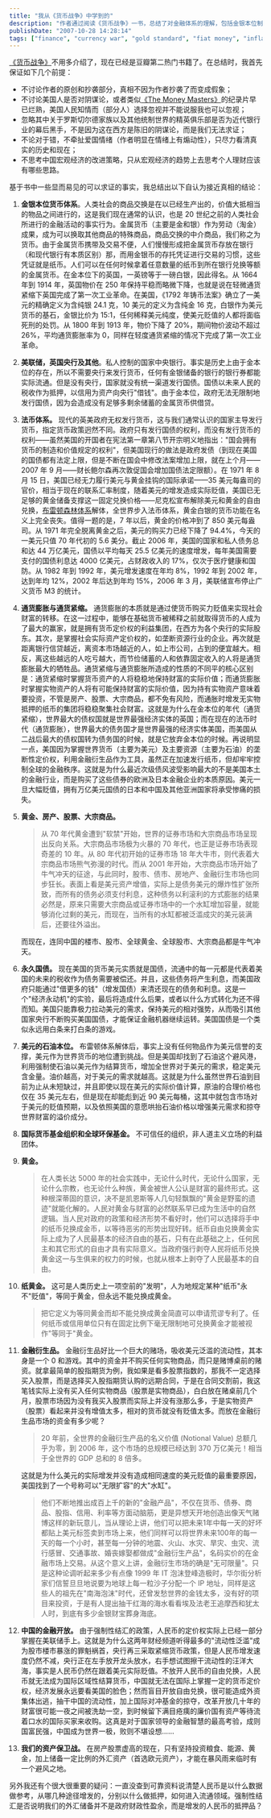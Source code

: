 ```yaml
---
title: "我从《货币战争》中学到的"
description: "作者通过阅读《货币战争》一书，总结了对金融体系的理解，包括金银本位制的历史、美联储性质、法币体系的运作、通胀与通缩的影响、石油与美元的关系等经济议题，并探讨了美元作为世界货币的本质及中国的金融政策挑战。"
publishDate: "2007-10-28 14:28:14"
tags: ["finance", "currency war", "gold standard", "fiat money", "inflation", "federal reserve", "monetary policy", "economy", "dollar hegemony", "china economy"]
---
```


[《货币战争》](http://www.douban.com/subject/2081876/)不用多介绍了，现在已经是豆瓣第二热门书籍了。在总结时，我首先保证如下几个前提：

- 不讨论作者的原创和抄袭部分，真相不因为作者抄袭了而变成假象；
- 不讨论美国人是否对阴谋论，或者类似[《The Money Masters》](http://www.douban.com/review/1201809/)的纪录片早已烂熟，美国人民知情而（部分人）选择忽视并不能说服我也可以忽视；
- 忽略其中关于罗斯切尔德家族以及其他统制世界的精英俱乐部是否为近代银行业的幕后黑手，不是因为这在西方是陈旧的阴谋论，而是我们无法求证；
- 不论对于错，不牵扯爱国情绪（作者明显在情绪上有煽动性），只尽力看清真实的历史和现在；
- 不思考中国宏观经济的改进策略，只从宏观经济的趋势上去思考个人理财应该有哪些思路。

基于书中一些显而易见的可以求证的事实，我总结出以下自认为接近真相的结论：

1. **金银本位货币体系**。人类社会的商品交换是在以已经生产出的，价值大抵相当的物品之间进行的，这是我们现在通常的认识，也是 20 世纪之前的人类社会所进行的金融活动的事实行为。金属货币（主要是金和银）作为劳动（淘金）成果，成为可以换取其他商品的特殊商品，商品交换的中介商品，我们称之为货币。由于金属货币携带及交易不便，人们慢慢形成把金属货币存放在银行（和现代银行有本质区别）那，而用金银币的存托凭证进行交易的习惯，这些凭证就是纸币。人们可以在任何时候拿着任意数量的纸币到所在银行兑换等额的金属货币。在金本位下的英国，一英镑等于一磅白银，因此得名。从 1664 年到 1914 年，英国物价在 250 年保持平稳而略微下降，也就是说在轻微通货紧缩下英国完成了第一次工业革命。在美国，《1792 年铸币法案》确立了一美元的精确定义为含纯银 24.1 克，10 美元的定义为含纯金 16 克，白银作为美元货币的基石，金银比价为 15:1，任何稀释美元纯度，使美元贬值的人都将面临死刑的处罚。从 1800 年到 1913 年，物价下降了 20%，期间物价波动不超过 26%，平均通货膨胀率为 0，同样在轻度通货紧缩的情况下完成了第一次工业革命。

2. **美联储，英国央行及其他**。私人控制的国家中央银行。事实是历史上由于金本位的存在，所以不需要央行来发行货币，任何有金银储备的银行的银行券都能实际流通。但是没有央行，国家就没有统一渠道发行国债。国债以未来人民的税收作为抵押，以信用为资产向央行"借钱"。由于金本位，政府无法无限制地发行国债，因为会造成没有足够多剩余储蓄的金属货币供借贷。

3. **法币体系。** 现代的英美政府无权发行货币，这与我们通常认识的国家主导发行货币，指定货币政策迥然不同。政府只有发行国债的权利，而没有发行货币的权利——虽然美国的开国者在宪法第一章第八节开宗明义地指出："国会拥有货币的制造和价值规定的权利"，但美国现行的做法是政府发债（到现在美国的国债都有法定上限，但是不断在国会中修改法案增加上限，就在上个月——2007 年 9 月——财长鲍尔森再次敦促国会增加国债法定限额）。在 1971 年 8 月 15 日，美国已经无力履行美元与黄金挂钩的国际承诺——35 美元每盎司的官价，相当于现在的联系汇率制度，随着美元的增发造成实际贬值，美国已无足够的黄金储备支撑这一固定兑换价格——尼克松宣布解除美元和黄金的自由兑换，[布雷顿森林体系](http://zhidao.baidu.com/question/14134837.html)解体，全世界步入法币体系，黄金白银的货币功能在名义上完全丧失。值得一题的是，7 年以后，黄金的价格冲到了 850 美元每盎司。从 1971 年完全脱离黄金之后，美元的购买力已经下降了 94.4%，今天的一美元只值 70 年代初的 5.6 美分。截止 2006 年，美国的国家和私人债务总和达 44 万亿美元，国债以平均每天 25.5 亿美元的速度增发，每年美国需要支付的国债利息达 4000 亿美元，占财政收入的 17%，仅次于医疗健康和国防。从 1982 年到 1992 年，美元增发速度在年均 8%，1992 年到 2002 年，达到年均 12%，2002 年后达到年均 15%，2006 年 3 月，美联储宣布停止广义货币 M3 的统计。

4. **通货膨胀与通货紧缩。** 通货膨胀的本质就是通过使货币购买力贬值来实现社会财富的转移。在这一过程中，能够在基础货币被稀释之前就取得货币的人成为了最大的赢家，就是拥有货币定价权的利益集团，在西方为各个央行的实际股东。其次，是掌握社会实际资产定价权的，如垄断资源行业的企业。再次就是距离银行信贷越近，离资本市场越近的人，如上市公司，占到的便宜越大。相反，离这些越远的人吃亏越大，而节俭储蓄的人和依靠固定收入的人将是通货膨胀最大的牺牲品。通货紧缩与通货膨胀所造成的性质的不同平的核心区别是：通货紧缩时掌握货币资产的人将稳稳地保持财富的实际价值；而通货膨胀时掌握实物资产的人将有可能保持财富的实际价值，因为持有实物资产意味着要投资，不管是房产、股票、大宗商品，都不免有风险，而通胀时增发无实物抵押的纸币的集团将稳稳聚集社会财富。这就是为什么在金本位的年代（通货紧缩），世界最大的债权国就是世界最强经济实体的英国；而在现在的法币时代（通货膨胀），世界最大的债务国才是世界最强的经济实体美国，而美国从二战后最大的债权国转为债务国的时候，就是它放弃金本位的时候。再说明显一点，美国因为掌握世界货币（主要为美元）及主要资源（主要为石油）的垄断性定价权，利用金融衍生品作为工具，虽然正在加速发行纸币，但却牢牢控制全球的金融秩序。这就是为什么最近次级债风波受影响最大的不是美国本土的金融行业，而是购买了这些债券的欧洲及日本金融企业的本质原因。美元一旦大幅贬值，拥有万亿美元国债的日本和中国及其他亚洲国家将承受惨痛的损失。

5. **黄金、房产、股票、大宗商品。**

   > 从 70 年代黄金遭到"软禁"开始，世界的证券市场和大宗商品市场呈现出反向关系。大宗商品市场极为火暴的 70 年代，也正是证券市场表现奇差的 10 年。从 80 年代初开始的证券市场 18 年大牛市，则代表着大宗商品市场熊气弥漫的时代。而从 2001 年开始，大宗商品市场开始了牛气冲天的征途，与此同时，股市、债市、房地产、金融衍生市场也同步狂长。表面上看是美元资产增值，实际上是债务美元的爆炸性扩张所致，而所有的债务必须支付利息，这种债务以利滚利的方式膨胀的结果必然是，原来只需要大宗商品或证券市场中的一个水缸增加容量，就能够消化过剩的美元，而现在，当所有的水缸都被泛滥成灾的美元装满后，还要往外溢出。

   而现在，连同中国的楼市、股市、全球黄金、全球股市、大宗商品都是牛气冲天。

6. **永久国债。** 现在美国的货币美元实质就是国债，流通中的每一元都是代表着美国的未来的税收作为债务需要被偿还。并且，这些债务将产生利息，而美国政府只能通过"借更多的钱"（增发国债）来清还现在的债务和利息。这是一个"经济永动机"的实验，最后将造成什么后果，或者以什么方式转化为还不得而知。美国只能靠极力拉动美元的需求，保持美元的相对强势，从而吸引其他国家央行不断购买美国国债，才能保证金融机器继续运转。美国国债是一个类似永远用白条来打白条的游戏。

7. **美元的石油本位。** 布雷顿体系解体后，事实上没有任何物品作为美元信誉的支撑，美元作为世界货币的地位遭到挑战。但是美国却找到了石油这个避风港，利用强制使石油以美元作为结算货币，增加全世界对于美元的需求，稳定美元含金量。油价越高，对于美元的需求就越高。这就是为什么虽然世界石油到目前为止从未短缺过，并且即使以现在美元的实际价值计算，原油的合理价格也仅在 35 美元左右，但是现在却能彪到近 90 美元每桶，这其中就包含市场对于美元的贬值预期，以及依照美国的意愿哄抬石油价格以增强美元需求和掠夺世界财富的溢价成分。

8. **国际货币基金组织和全球环保基金。** 不可信任的组织，非人道主义立场的利益团体。

9. **黄金。**

   > 在人类长达 5000 年的社会实践中，无论什么时代，无论什么国家，无论什么宗教，也无论什么种族，黄金被世人公认是财富的最终形式。这种根深蒂固的意识，决不是凯恩斯等人几句轻飘飘的"黄金是野蛮的遗迹"就能化解的。人民对黄金与财富的必然联系早已成为生活中的自然逻辑。当人民对政府的政策和经济形势不看好时，他们可以选择将手中的纸币兑换成金币，以等待恶劣的形势出现好转。纸币自由兑换黄金实际上成为了人民最基本的经济自由的基石，只有在此基础之上，任何民主和其它形式的自由才具有实际意义。当政府强行剥夺人民将纸币兑换黄金这一与生俱来的权力的时候，也就从根本上剥夺了人民最基本的自由。

10. **纸黄金。** 这可是人类历史上一项空前的"发明"，人为地规定某种"纸币"永不"贬值"，等同于黄金，但永远不能兑换成黄金。

    > 把它定义为等同黄金而却不能兑换成黄金简直可以申请荒谬专利了。任何纸币或信用单位只有在固定比例下毫无限制地可兑换黄金才能被视作"等同于"黄金。

11. **金融衍生品。** 金融衍生品好比一个巨大的赌场，吸收美元泛滥的流动性，其本身是一个 0 和游戏。其中的资金并不购买任何实物商品，而只是赌博桌前的赌资。就拿最简单的股指期货为例，我如果是看多股票指数的，那我不一定选择买入股票，而是选择买入股指期货认购的远期合同，于是在合同交割前，我这笔钱实际上没有买入任何实物商品（股票是实物商品），白白放在赌桌前几个月，股票市场因为没有我买入股票而实际上并没有涨那么多，于是实物资产（股票）看起来并没有增值太多，相对的货币就没有贬值太多。而放在金融衍生品市场的资金有多少呢？

    > 20 年前，全世界的金融衍生产品的名义价值 (Notional Value) 总额几乎为零，到 2006 年，这个市场的总规模已经达到 370 万亿美元！相当于全世界的 GDP 总和的 8 倍多。

    这就是为什么美元的实际增发并没有造成相同速度的美元贬值的最重要原因，美国找到了一个号称可以"无限扩容"的大"水缸"。

    > 他们不断地推出成百上千的新的"金融产品"，不仅在货币、债券、商品、股指、信用、利率等方面动脑筋，更是异想天开地创造出像天气赌博这样的新玩意儿，当从理论上讲，他们可以把未来1年中每一天的好坏都贴上美元标签卖到市场上来，他们同样可以将世界未来100年的每一天的每一个小时，甚至每一分钟的地震、火山、水灾、旱灾、虫灾、流行感冒、交通事故、婚丧嫁娶都做成"金融衍生产品"，名码实价的在金融市场上交易。从这个意义上讲，金融衍生市场的确是"无可限量"。只是这种论调听起来多少有点像 1999 年 IT 泡沫登峰造极时，华尔街分析家们信誓旦旦地说要为地球上每一粒沙子分配一个 IP 地址，同样是这些人的祖先在"南海泡沫"时代，还曾发愁世界的金钱太多，没有好的项目来投资，于是有人提出抽干红海的海水看看埃及法老王追摩西和犹太人时，到底有多少金银财宝葬身海底。

12. **中国的金融开放。** 由于强制性结汇的政策，人民币的定价权实际上已经一部分掌握在美联储手上。这就是为什么这两年财经频道听得最多的"流动性泛滥"成为股市楼市暴涨的罪魁祸首，央行再三采取紧缩货币政策，但是人民币增发速度仍然不减，央行正在左手放开龙头放水，右手想试图擦干流动性的汪洋大海，事实是人民币仍然在跟着美元实际贬值。不放开人民币的自由兑换，人民币就无法成为国际区域性结算货币，中国就无法在国际上掌握一定的货币定价权，经济发展永远要看美国的脸色；然而盲目开放自由兑换，很可能造成外资集体出逃，抽干中国的流动性，加上国际对冲基金的掠夺，改革开放几十年的财富很可能一夜之间被洗劫一空，到时候留下满目疮痍的廉价国有资产等待流着口水的国际买家来收购。这真是对于国家领导的金融智慧的最高考验，成则国富民强，中国成为世界一极，败则不堪设想……

13. **我们的资产保卫战。** 在房产股票虚高的现在，只有坚持投资粮食、能源、黄金，加上储备一定比例的外汇资产（首选欧元资产），才能在暴风雨来临时有一个避风之地。

另外我还有个很大很重要的疑问：一直没查到可靠资料说清楚人民币是以什么数据做参考，从哪几种途径增发的，分别以什么做抵押，如何进入流通领域。强制性结汇是否说明我们的外汇储备并不是政府财政性盈余，而是增发的人民币的抵押品？
